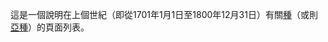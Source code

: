 這是一個說明在上個世紀（即從1701年1月1日至1800年12月31日）有關[[種|種]]（或則[[亞種|亞種]]）的頁面列表。
{{Description category|century=18|topic=物種}}